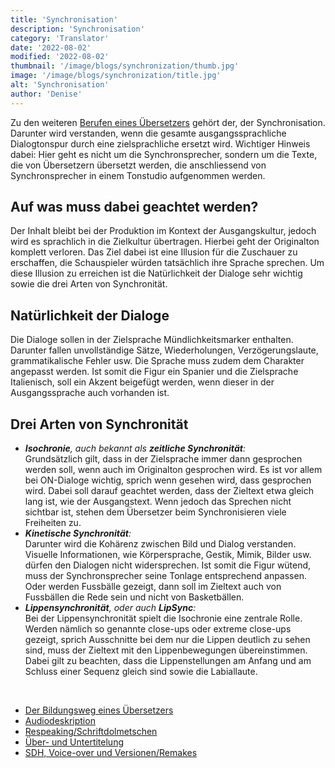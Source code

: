```yaml
---
title: 'Synchronisation'
description: 'Synchronisation'
category: 'Translator'
date: '2022-08-02'
modified: '2022-08-02'
thumbnail: '/image/blogs/synchronization/thumb.jpg'
image: '/image/blogs/synchronization/title.jpg'
alt: 'Synchronisation'
author: 'Denise'
---
```


Zu den weiteren [Berufen eines Übersetzers](../educational-path-of-a-translator/) gehört der, der Synchronisation. Darunter wird verstanden, wenn die gesamte ausgangssprachliche Dialogtonspur durch eine zielsprachliche ersetzt wird. Wichtiger Hinweis dabei: Hier geht es nicht um die Synchronsprecher, sondern um die Texte, die von Übersetzern übersetzt werden, die anschliessend von Synchronsprecher in einem Tonstudio aufgenommen werden.

## Auf was muss dabei geachtet werden?

Der Inhalt bleibt bei der Produktion im Kontext der Ausgangskultur, jedoch wird es sprachlich in die Zielkultur übertragen. Hierbei geht der Originalton komplett verloren. Das Ziel dabei ist eine Illusion für die Zuschauer zu erschaffen, die Schauspieler würden tatsächlich ihre Sprache sprechen. Um diese Illusion zu erreichen ist die Natürlichkeit der Dialoge sehr wichtig sowie die drei Arten von Synchronität.

## Natürlichkeit der Dialoge

Die Dialoge sollen in der Zielsprache Mündlichkeitsmarker enthalten. Darunter fallen unvollständige Sätze, Wiederholungen, Verzögerungslaute, grammatikalische Fehler usw. Die Sprache muss zudem dem Charakter angepasst werden. Ist somit die Figur ein Spanier und die Zielsprache Italienisch, soll ein Akzent beigefügt werden, wenn dieser in der Ausgangssprache auch vorhanden ist.

## Drei Arten von Synchronität

- ***Isochronie**, auch bekannt als **zeitliche Synchronität**:*<br />Grundsätzlich gilt, dass in der Zielsprache immer dann gesprochen werden soll, wenn auch im Originalton gesprochen wird. Es ist vor allem bei ON-Dialoge wichtig, sprich wenn gesehen wird, dass gesprochen wird. Dabei soll darauf geachtet werden, dass der Zieltext etwa gleich lang ist, wie der Ausgangstext. Wenn jedoch das Sprechen nicht sichtbar ist, stehen dem Übersetzer beim Synchronisieren viele Freiheiten zu.
- ***Kinetische Synchronität**:*<br />Darunter wird die Kohärenz zwischen Bild und Dialog verstanden. Visuelle Informationen, wie Körpersprache, Gestik, Mimik, Bilder usw. dürfen den Dialogen nicht widersprechen. Ist somit die Figur wütend, muss der Synchronsprecher seine Tonlage entsprechend anpassen. Oder werden Fussbälle gezeigt, dann soll im Zieltext auch von Fussbällen die Rede sein und nicht von Basketbällen.
- ***Lippensynchronität**, oder auch **LipSync**:*<br />Bei der Lippensynchronität spielt die Isochronie eine zentrale Rolle. Werden nämlich so genannte close-ups oder extreme close-ups gezeigt, sprich Ausschnitte bei dem nur die Lippen deutlich zu sehen sind, muss der Zieltext mit den Lippenbewegungen übereinstimmen. Dabei gilt zu beachten, dass die Lippenstellungen am Anfang und am Schluss einer Sequenz gleich sind sowie die Labiallaute.

<br />
<Hint title="Zugehörige Artikel" color="#155c66">
  <ul>
    <li><a href="../educational-path-of-a-translator">Der Bildungsweg eines Übersetzers</a></li>
    <li><a href="../audio-description">Audiodeskription</a></li>
    <li><a href="../respeaking">Respeaking/Schriftdolmetschen</a></li>
    <li><a href="../sur-sub-titling">Über- und Untertitelung</a></li>
    <li><a href="../sdh-voice-over-remake">SDH, Voice-over und Versionen/Remakes</a></li>
  </ul>
</Hint>